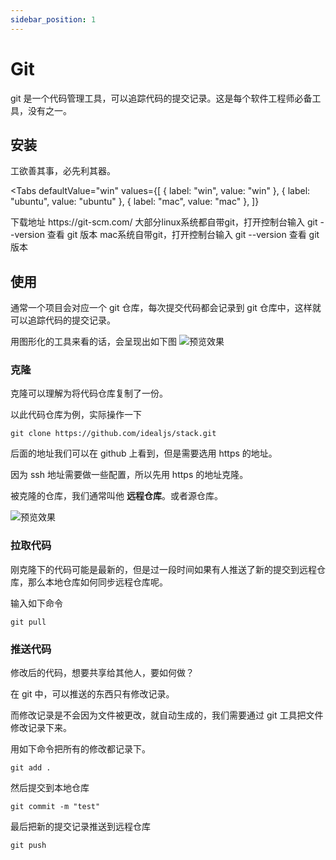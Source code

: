 ```yaml
---
sidebar_position: 1
---
```



# Git

git 是一个代码管理工具，可以追踪代码的提交记录。这是每个软件工程师必备工具，没有之一。

## 安装

工欲善其事，必先利其器。

<Tabs
  defaultValue="win"
  values={[
    { label: "win", value: "win" },
    { label: "ubuntu", value: "ubuntu" },
    { label: "mac", value: "mac" },
  ]}
>
  <TabItem value="win">
  下载地址 https://git-scm.com/

  </TabItem>
  <TabItem value="ubuntu">
  大部分linux系统都自带git，打开控制台输入 git --version 查看 git 版本

  </TabItem>
  <TabItem value="mac">
  mac系统自带git，打开控制台输入 git --version 查看 git 版本

  </TabItem>
</Tabs>

## 使用

通常一个项目会对应一个 git 仓库，每次提交代码都会记录到 git 仓库中，这样就可以追踪代码的提交记录。

用图形化的工具来看的话，会呈现出如下图
![预览效果](./post-1-1.png)

### 克隆

克隆可以理解为将代码仓库复制了一份。

以此代码仓库为例，实际操作一下

```
git clone https://github.com/idealjs/stack.git
```

后面的地址我们可以在 github 上看到，但是需要选用 https 的地址。

因为 ssh 地址需要做一些配置，所以先用 https 的地址克隆。

被克隆的仓库，我们通常叫他 **远程仓库**。或者源仓库。

![预览效果](./post-1-2.png)

### 拉取代码

刚克隆下的代码可能是最新的，但是过一段时间如果有人推送了新的提交到远程仓库，那么本地仓库如何同步远程仓库呢。

输入如下命令

```
git pull
```

### 推送代码

修改后的代码，想要共享给其他人，要如何做？

在 git 中，可以推送的东西只有修改记录。

而修改记录是不会因为文件被更改，就自动生成的，我们需要通过 git 工具把文件修改记录下来。

用如下命令把所有的修改都记录下。

```
git add .
```

然后提交到本地仓库

```
git commit -m "test"
```

最后把新的提交记录推送到远程仓库

```
git push
```
